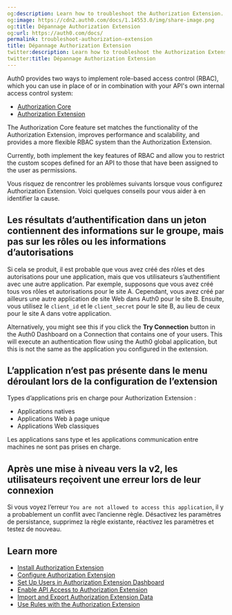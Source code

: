 ```yaml
---
og:description: Learn how to troubleshoot the Authorization Extension.
og:image: https://cdn2.auth0.com/docs/1.14553.0/img/share-image.png
og:title: Dépannage Authorization Extension
og:url: https://auth0.com/docs/
permalink: troubleshoot-authorization-extension
title: Dépannage Authorization Extension
twitter:description: Learn how to troubleshoot the Authorization Extension.
twitter:title: Dépannage Authorization Extension
---
```


<Callout icon="file-lines" color="#0EA5E9" iconType="regular">

Auth0 provides two ways to implement role-based access control (RBAC), which you can use in place of or in combination with your API's own internal access control system:

* [Authorization Core](/docs/manage-users/access-control/rbac)
* [Authorization Extension](/docs/customize/extensions/authorization-extension)

The Authorization Core feature set matches the functionality of the Authorization Extension, improves performance and scalability, and provides a more flexible RBAC system than the Authorization Extension.

Currently, both implement the key features of RBAC and allow you to restrict the custom scopes defined for an API to those that have been assigned to the user as permissions.

</Callout>

Vous risquez de rencontrer les problèmes suivants lorsque vous configurez Authorization Extension. Voici quelques conseils pour vous aider à en identifier la cause.

## Les résultats d’authentification dans un jeton contiennent des informations sur le groupe, mais pas sur les rôles ou les informations d’autorisations

Si cela se produit, il est probable que vous avez créé des rôles et des autorisations pour une application, mais que vos utilisateurs s’authentifient avec une autre application. Par exemple, supposons que vous avez créé tous vos rôles et autorisations pour le site A. Cependant, vous avez créé par ailleurs une autre application de site Web dans Auth0 pour le site B. Ensuite, vous utilisez le `client_id` et le `client_secret` pour le site B, au lieu de ceux pour le site A dans votre application.

Alternatively, you might see this if you click the **Try Connection** button in the <Tooltip tip="Auth0 Dashboard: Auth0's main product to configure your services." cta="View Glossary" href="/docs/glossary?term=Auth0+Dashboard">Auth0 Dashboard</Tooltip> on a Connection that contains one of your users. This will execute an authentication flow using the Auth0 global application, but this is not the same as the application you configured in the extension.

## L’application n’est pas présente dans le menu déroulant lors de la configuration de l’extension

Types d’applications pris en charge pour Authorization Extension :

* Applications natives
* Applications Web à page unique
* Applications Web classiques

Les applications sans type et les applications communication entre machines ne sont pas prises en charge.

## Après une mise à niveau vers la v2, les utilisateurs reçoivent une erreur lors de leur connexion

Si vous voyez l’erreur `You are not allowed to access this application`, il y a probablement un conflit avec l’ancienne règle. Désactivez les paramètres de persistance, supprimez la règle existante, réactivez les paramètres et testez de nouveau.

## Learn more

* [Install Authorization Extension](/docs/customize/extensions/authorization-extension/install-authorization-extension)
* [Configure Authorization Extension](/docs/customize/extensions/authorization-extension/configure-authorization-extension)
* [Set Up Users in Authorization Extension Dashboard](/docs/customize/extensions/authorization-extension/set-up-authorization-extension-users)
* [Enable API Access to Authorization Extension](/docs/customize/extensions/authorization-extension/enable-api-access-to-authorization-extension)
* [Import and Export Authorization Extension Data](/docs/customize/extensions/authorization-extension/import-and-export-authorization-extension-data)
* [Use Rules with the Authorization Extension](/docs/customize/extensions/authorization-extension/use-rules-with-the-authorization-extension)
